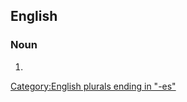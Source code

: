 ==English==

===Noun===
{{head|en|noun plural form}}

# {{plural of|circus|lang=en}}

[[Category:English plurals ending in "-es"]]